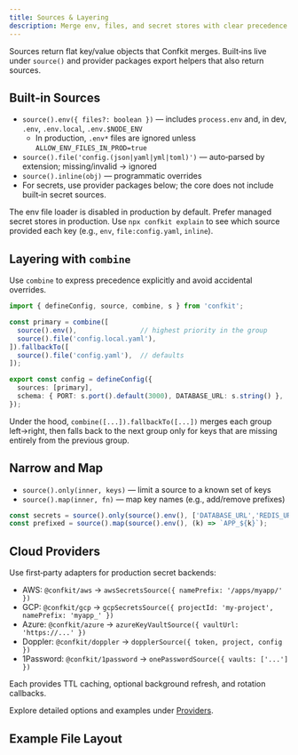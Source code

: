 ```yaml
---
title: Sources & Layering
description: Merge env, files, and secret stores with clear precedence.
---
```


Sources return flat key/value objects that Confkit merges. Built‑ins live under `source()` and provider packages export helpers that also return sources.

## Built‑in Sources

- `source().env({ files?: boolean })` — includes `process.env` and, in dev, `.env`, `.env.local`, `.env.$NODE_ENV`
  - In production, `.env*` files are ignored unless `ALLOW_ENV_FILES_IN_PROD=true`
- `source().file('config.(json|yaml|yml|toml)')` — auto‑parsed by extension; missing/invalid → ignored
- `source().inline(obj)` — programmatic overrides
- For secrets, use provider packages below; the core does not include built‑in secret sources.

<Callout title="Safety by Default">
  The env file loader is disabled in production by default. Prefer managed secret stores in production.
</Callout>

<Callout title="Debug Provenance" type="info">
  Use <code>npx confkit explain</code> to see which source provided each key (e.g., <code>env</code>, <code>file:config.yaml</code>, <code>inline</code>).
</Callout>

## Layering with `combine`

Use `combine` to express precedence explicitly and avoid accidental overrides.

```ts title="Layered sources with fallback"
import { defineConfig, source, combine, s } from 'confkit';

const primary = combine([
  source().env(),                // highest priority in the group
  source().file('config.local.yaml'),
]).fallbackTo([
  source().file('config.yaml'),  // defaults
]);

export const config = defineConfig({
  sources: [primary],
  schema: { PORT: s.port().default(3000), DATABASE_URL: s.string() },
});
```

Under the hood, `combine([...]).fallbackTo([...])` merges each group left→right, then falls back to the next group only for keys that are missing entirely from the previous group.

## Narrow and Map

- `source().only(inner, keys)` — limit a source to a known set of keys
- `source().map(inner, fn)` — map key names (e.g., add/remove prefixes)

```ts title="Narrowing and mapping"
const secrets = source().only(source().env(), ['DATABASE_URL','REDIS_URL']);
const prefixed = source().map(source().env(), (k) => `APP_${k}`);
```

## Cloud Providers

Use first‑party adapters for production secret backends:

- AWS: `@confkit/aws` → `awsSecretsSource({ namePrefix: '/apps/myapp/' })`
- GCP: `@confkit/gcp` → `gcpSecretsSource({ projectId: 'my-project', namePrefix: 'myapp_' })`
- Azure: `@confkit/azure` → `azureKeyVaultSource({ vaultUrl: 'https://...' })`
- Doppler: `@confkit/doppler` → `dopplerSource({ token, project, config })`
- 1Password: `@confkit/1password` → `onePasswordSource({ vaults: ['...'] })`

Each provides TTL caching, optional background refresh, and rotation callbacks.

<Callout title="See Also">
  Explore detailed options and examples under <a href="/docs/providers/aws">Providers</a>.
</Callout>

## Example File Layout

<Files>
  <Folder name="project" defaultOpen>
    <File name="conf/config.ts" />
    <File name=".env" />
    <File name="config.yaml" />
    <Folder name="src" defaultOpen>
      <File name="server.ts" />
    </Folder>
  </Folder>
</Files>
